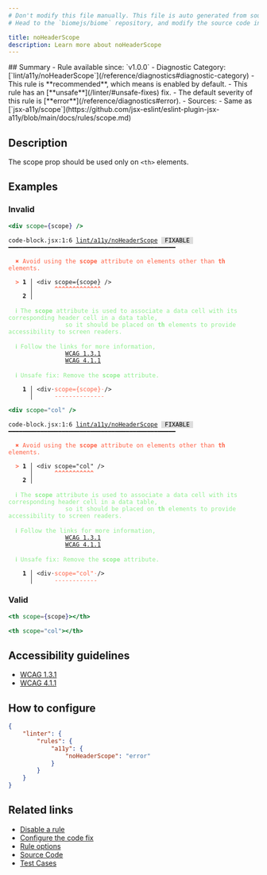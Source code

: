 ```yaml
---
# Don't modify this file manually. This file is auto generated from source, and you will lose your changes next time the website is built.
# Head to the `biomejs/biome` repository, and modify the source code in there.

title: noHeaderScope
description: Learn more about noHeaderScope
---
```


<Tabs>
<TabItem label="JSX and TSX" icon="seti:javascript">
## Summary
- Rule available since: `v1.0.0`
- Diagnostic Category: [`lint/a11y/noHeaderScope`](/reference/diagnostics#diagnostic-category)
- This rule is **recommended**, which means is enabled by default.
- This rule has an [**unsafe**](/linter/#unsafe-fixes) fix.
- The default severity of this rule is [**error**](/reference/diagnostics#error).
- Sources: 
  - Same as [`jsx-a11y/scope`](https://github.com/jsx-eslint/eslint-plugin-jsx-a11y/blob/main/docs/rules/scope.md)

## Description
The scope prop should be used only on `<th>` elements.

## Examples

### Invalid

```jsx
<div scope={scope} />
```

<pre class="language-text"><code class="language-text">code-block.jsx:1:6 <a href="https://biomejs.dev/linter/rules/no-header-scope">lint/a11y/noHeaderScope</a> <span style="color: #000; background-color: #ddd;"> FIXABLE </span> ━━━━━━━━━━━━━━━━━━━━━━━━━━━━━━━━━━━━━━━━━━━━━━━<br /><br />  <strong><span style="color: Tomato;">✖</span></strong> <span style="color: Tomato;">Avoid using the </span><span style="color: Tomato;"><strong>scope</strong></span><span style="color: Tomato;"> attribute on elements other than </span><span style="color: Tomato;"><strong>th</strong></span><span style="color: Tomato;"> elements.</span><br />  <br />  <strong><span style="color: Tomato;">&gt;</span></strong> <strong>1 │ </strong>&lt;div scope=&#123;scope&#125; /&gt;<br />   <strong>   │ </strong>     <strong><span style="color: Tomato;">^</span></strong><strong><span style="color: Tomato;">^</span></strong><strong><span style="color: Tomato;">^</span></strong><strong><span style="color: Tomato;">^</span></strong><strong><span style="color: Tomato;">^</span></strong><strong><span style="color: Tomato;">^</span></strong><strong><span style="color: Tomato;">^</span></strong><strong><span style="color: Tomato;">^</span></strong><strong><span style="color: Tomato;">^</span></strong><strong><span style="color: Tomato;">^</span></strong><strong><span style="color: Tomato;">^</span></strong><strong><span style="color: Tomato;">^</span></strong><strong><span style="color: Tomato;">^</span></strong><br />    <strong>2 │ </strong><br />  <br />  <strong><span style="color: lightgreen;">ℹ</span></strong> <span style="color: lightgreen;">The </span><span style="color: lightgreen;"><strong>scope</strong></span><span style="color: lightgreen;"> attribute is used to associate a data cell with its corresponding header cell in a data table,<br /></span>    <span style="color: lightgreen;">            so it should be placed on </span><span style="color: lightgreen;"><strong>th</strong></span><span style="color: lightgreen;"> elements to provide accessibility to screen readers.</span><br />  <br />  <strong><span style="color: lightgreen;">ℹ</span></strong> <span style="color: lightgreen;">Follow the links for more information,<br /></span>    <span style="color: lightgreen;">            </span><span style="color: lightgreen;"><a href="https://www.w3.org/WAI/WCAG21/Understanding/info-and-relationships">WCAG 1.3.1</a></span><span style="color: lightgreen;"><br /></span>    <span style="color: lightgreen;">            </span><span style="color: lightgreen;"><a href="https://www.w3.org/WAI/WCAG21/Understanding/parsing">WCAG 4.1.1</a></span><br />  <br />  <strong><span style="color: lightgreen;">ℹ</span></strong> <span style="color: lightgreen;">Unsafe fix</span><span style="color: lightgreen;">: </span><span style="color: lightgreen;">Remove the </span><span style="color: lightgreen;"><strong>scope</strong></span><span style="color: lightgreen;"> attribute.</span><br />  <br />  <strong>  1 │ </strong>&lt;div<span style="opacity: 0.8;">·</span><span style="color: Tomato;">s</span><span style="color: Tomato;">c</span><span style="color: Tomato;">o</span><span style="color: Tomato;">p</span><span style="color: Tomato;">e</span><span style="color: Tomato;">=</span><span style="color: Tomato;">&#123;</span><span style="color: Tomato;">s</span><span style="color: Tomato;">c</span><span style="color: Tomato;">o</span><span style="color: Tomato;">p</span><span style="color: Tomato;">e</span><span style="color: Tomato;">&#125;</span><span style="opacity: 0.8;"><span style="color: Tomato;">·</span></span>/&gt;<br />  <strong>    │ </strong>     <span style="color: Tomato;">-</span><span style="color: Tomato;">-</span><span style="color: Tomato;">-</span><span style="color: Tomato;">-</span><span style="color: Tomato;">-</span><span style="color: Tomato;">-</span><span style="color: Tomato;">-</span><span style="color: Tomato;">-</span><span style="color: Tomato;">-</span><span style="color: Tomato;">-</span><span style="color: Tomato;">-</span><span style="color: Tomato;">-</span><span style="color: Tomato;">-</span><span style="color: Tomato;">-</span>  <br /></code></pre>

```jsx
<div scope="col" />
```

<pre class="language-text"><code class="language-text">code-block.jsx:1:6 <a href="https://biomejs.dev/linter/rules/no-header-scope">lint/a11y/noHeaderScope</a> <span style="color: #000; background-color: #ddd;"> FIXABLE </span> ━━━━━━━━━━━━━━━━━━━━━━━━━━━━━━━━━━━━━━━━━━━━━━━<br /><br />  <strong><span style="color: Tomato;">✖</span></strong> <span style="color: Tomato;">Avoid using the </span><span style="color: Tomato;"><strong>scope</strong></span><span style="color: Tomato;"> attribute on elements other than </span><span style="color: Tomato;"><strong>th</strong></span><span style="color: Tomato;"> elements.</span><br />  <br />  <strong><span style="color: Tomato;">&gt;</span></strong> <strong>1 │ </strong>&lt;div scope=&quot;col&quot; /&gt;<br />   <strong>   │ </strong>     <strong><span style="color: Tomato;">^</span></strong><strong><span style="color: Tomato;">^</span></strong><strong><span style="color: Tomato;">^</span></strong><strong><span style="color: Tomato;">^</span></strong><strong><span style="color: Tomato;">^</span></strong><strong><span style="color: Tomato;">^</span></strong><strong><span style="color: Tomato;">^</span></strong><strong><span style="color: Tomato;">^</span></strong><strong><span style="color: Tomato;">^</span></strong><strong><span style="color: Tomato;">^</span></strong><strong><span style="color: Tomato;">^</span></strong><br />    <strong>2 │ </strong><br />  <br />  <strong><span style="color: lightgreen;">ℹ</span></strong> <span style="color: lightgreen;">The </span><span style="color: lightgreen;"><strong>scope</strong></span><span style="color: lightgreen;"> attribute is used to associate a data cell with its corresponding header cell in a data table,<br /></span>    <span style="color: lightgreen;">            so it should be placed on </span><span style="color: lightgreen;"><strong>th</strong></span><span style="color: lightgreen;"> elements to provide accessibility to screen readers.</span><br />  <br />  <strong><span style="color: lightgreen;">ℹ</span></strong> <span style="color: lightgreen;">Follow the links for more information,<br /></span>    <span style="color: lightgreen;">            </span><span style="color: lightgreen;"><a href="https://www.w3.org/WAI/WCAG21/Understanding/info-and-relationships">WCAG 1.3.1</a></span><span style="color: lightgreen;"><br /></span>    <span style="color: lightgreen;">            </span><span style="color: lightgreen;"><a href="https://www.w3.org/WAI/WCAG21/Understanding/parsing">WCAG 4.1.1</a></span><br />  <br />  <strong><span style="color: lightgreen;">ℹ</span></strong> <span style="color: lightgreen;">Unsafe fix</span><span style="color: lightgreen;">: </span><span style="color: lightgreen;">Remove the </span><span style="color: lightgreen;"><strong>scope</strong></span><span style="color: lightgreen;"> attribute.</span><br />  <br />  <strong>  1 │ </strong>&lt;div<span style="opacity: 0.8;">·</span><span style="color: Tomato;">s</span><span style="color: Tomato;">c</span><span style="color: Tomato;">o</span><span style="color: Tomato;">p</span><span style="color: Tomato;">e</span><span style="color: Tomato;">=</span><span style="color: Tomato;">&quot;</span><span style="color: Tomato;">c</span><span style="color: Tomato;">o</span><span style="color: Tomato;">l</span><span style="color: Tomato;">&quot;</span><span style="opacity: 0.8;"><span style="color: Tomato;">·</span></span>/&gt;<br />  <strong>    │ </strong>     <span style="color: Tomato;">-</span><span style="color: Tomato;">-</span><span style="color: Tomato;">-</span><span style="color: Tomato;">-</span><span style="color: Tomato;">-</span><span style="color: Tomato;">-</span><span style="color: Tomato;">-</span><span style="color: Tomato;">-</span><span style="color: Tomato;">-</span><span style="color: Tomato;">-</span><span style="color: Tomato;">-</span><span style="color: Tomato;">-</span>  <br /></code></pre>

### Valid

```jsx
<th scope={scope}></th>
```

```jsx
<th scope="col"></th>
```

## Accessibility guidelines

- [WCAG 1.3.1](https://www.w3.org/WAI/WCAG21/Understanding/info-and-relationships)
- [WCAG 4.1.1](https://www.w3.org/WAI/WCAG21/Understanding/parsing)

## How to configure
```json title="biome.json"
{
	"linter": {
		"rules": {
			"a11y": {
				"noHeaderScope": "error"
			}
		}
	}
}

```
## Related links

- [Disable a rule](/linter/#disable-a-rule)
- [Configure the code fix](/linter#configure-the-code-fix)
- [Rule options](/linter/#rule-options)
- [Source Code](https://github.com/biomejs/biome/blob/main/crates/biome_js_analyze/src/lint/a11y/no_header_scope.rs)
- [Test Cases](https://github.com/biomejs/biome/blob/main/crates/biome_js_analyze/tests/specs/a11y/noHeaderScope)

</TabItem>
</Tabs>


